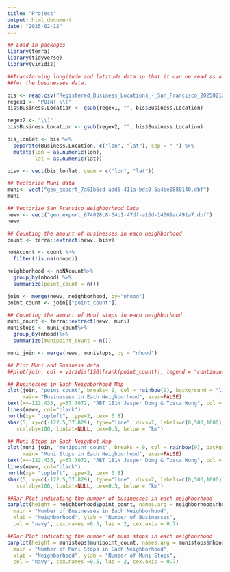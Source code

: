 ```yaml
---
title: "Project"
output: html_document
date: "2025-02-12"
---
```


```r
## Load in packages
library(terra)
library(tidyverse)
library(viridis)

##Transforming longitude and latitude data so that it can be read as a vector 
##for the businesses data.

bis <- read.csv("Registered_Business_Locations_-_San_Francisco_20250212.csv", sep = ";")
regex1 <- "POINT \\("
bis$Business.Location <- gsub(regex1, "", bis$Business.Location)

regex2 <- "\\)"
bis$Business.Location <- gsub(regex2, "", bis$Business.Location)

bis_lonlat <- bis %>%
  separate(Business.Location, c("lon", "lat"), sep = " ") %>%
  mutate(lon = as.numeric(lon),
         lat = as.numeric(lat))

bisv <- vect(bis_lonlat, geom = c("lon", "lat"))
```

```r
## Vectorize Muni data
muni<- vect("geo_export_7a61b6cd-add6-411a-bdc0-6a4be0880140.dbf")
muni

## Vectorize San Fransico Neighborhood Data
newv <- vect("geo_export_674028c8-64b1-47df-a16d-14009ac491a7.dbf")
newv

## Counting the amount of businesses in each neighborhood
count <- terra::extract(newv, bisv)

noNAcount <- count %>%
  filter(!is.na(nhood))

neighborhood <- noNAcount%>%
  group_by(nhood) %>%
  summarize(point_count = n())

join <- merge(newv, neighborhood, by="nhood")
point_count <- join[["point_count"]]

## Counting the amount of Muni stops in each neighborhood
muni_count <- terra::extract(newv, muni)
munistops <- muni_count%>%
  group_by(nhood)%>%
  summarize(munipoint_count = n())

muni_join <- merge(newv, munistops, by = "nhood")


```

```r
## Plot Muni and Business data
##plot(join, col = viridis(150)[rank(point_count)], legend = "continuous")

## Businesses in Each Neighborhood Map
plot(join, "point_count", breaks= 9, col = rainbow(9), background = "lightblue", 
     main= "Businesses in Each Neighborhood", axes=FALSE)
text(x=-122.435, y=37.7072, "ABT 181N Jasper Dong & Tosca Wong", col = "black", cex=0.25)
lines(newv, col="black")
north(xy= "topleft", type=2, cex= 0.8)
sbar(5, xy=c(-122.5,37.829), type="line", divs=2, labels=c(0,500,1000), 
   scaleby=100, lonlat=NULL, cex=0.5, below = "km")

## Muni Stops in Each Neighbot Map
plot(muni_join, "munipoint_count", breaks = 9, col = rainbow(9), background = "lightblue", 
     main= "Muni Stops in Each Neighborhood", axes=FALSE)
text(x=-122.435, y=37.7072, "ABT 181N Jasper Dong & Tosca Wong", col = "black", cex=0.25)
lines(newv, col="black")
north(xy= "topleft", type=2, cex= 0.8)
sbar(5, xy=c(-122.5,37.829), type="line", divs=2, labels=c(0,500,1000), 
   scaleby=100, lonlat=NULL, cex=0.5, below = "km")
```
```r
##Bar Plot indicating the number of businesses in each neighborhood
barplot(height = neighborhood$point_count, names.arg = neighborhood$nhood,
  main = "Number of Businesses in Each Neighborhood",
  xlab = "Neighborhood", ylab = "Number of Businesses",
  col = "navy", cex.names =0.5, las = 2, cex.axis = 0.7)

##Bar Plot indicating the number of muni stops in each neighborhood
barplot(height = munistops$munipoint_count, names.arg = munistops$nhood,
  main = "Number of Muni Stops in Each Neighborhood",
  xlab = "Neighborhood", ylab = "Number of Muni Stops",
  col = "navy", cex.names =0.5, las = 2, cex.axis = 0.7)
```



